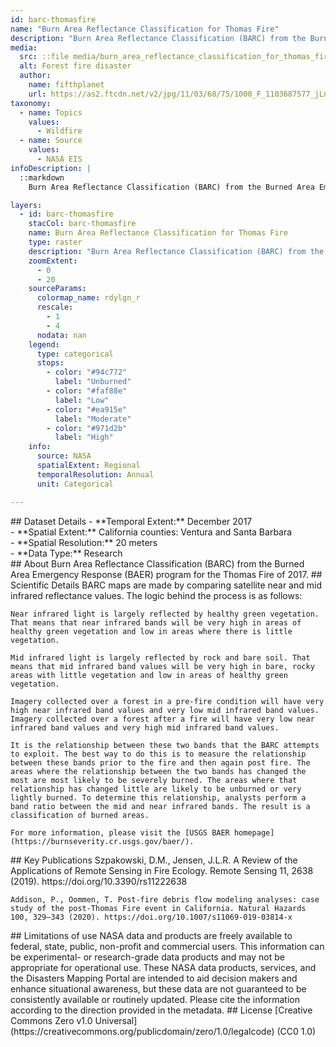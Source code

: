 ```yaml
---
id: barc-thomasfire
name: "Burn Area Reflectance Classification for Thomas Fire"
description: "Burn Area Reflectance Classification (BARC) from the Burned Area Emergency Response (BAER) program for the Thomas Fire of 2017"
media:
  src: ::file media/burn_area_reflectance_classification_for_thomas_fire.thumbnail.jpg
  alt: Forest fire disaster
  author:
    name: fifthplanet
    url: https://as2.ftcdn.net/v2/jpg/11/03/68/75/1000_F_1103687577_jLnz4IcXOiPefoEwAfXU5cBfP4jLtDGA.jpg
taxonomy:
  - name: Topics
    values:
      - Wildfire
  - name: Source
    values:
      - NASA EIS
infoDescription: |
  ::markdown
    Burn Area Reflectance Classification (BARC) from the Burned Area Emergency Response (BAER) program for the Thomas Fire of 2017.

layers:
  - id: barc-thomasfire
    stacCol: barc-thomasfire
    name: Burn Area Reflectance Classification for Thomas Fire
    type: raster
    description: "Burn Area Reflectance Classification (BARC) from the Burned Area Emergency Response (BAER) program for the Thomas Fire of 2017"
    zoomExtent:
      - 0
      - 20
    sourceParams:
      colormap_name: rdylgn_r
      rescale:
        - 1
        - 4
      nodata: nan
    legend:
      type: categorical
      stops:
        - color: "#94c772"
          label: "Unburned"
        - color: "#faf88e"
          label: "Low"
        - color: "#ea915e"
          label: "Moderate"
        - color: "#971d2b"
          label: "High"
    info:
      source: NASA
      spatialExtent: Regional
      temporalResolution: Annual
      unit: Categorical

---
```


<Block>
  <Prose>   
    ## Dataset Details
    - **Temporal Extent:** December 2017<br />
    - **Spatial Extent:** California counties: Ventura and Santa Barbara <br />
    - **Spatial Resolution:** 20 meters<br />
    - **Data Type:** Research<br />
  </Prose>
</Block>


<Block>
  <Prose>
    ## About
    Burn Area Reflectance Classification (BARC) from the Burned Area Emergency Response (BAER) program for the Thomas Fire of 2017.
  </Prose>
</Block>


<Block>
  <Prose>
    ## Scientific Details
    BARC maps are made by comparing satellite near and mid infrared reflectance values. The logic behind the process is as follows:

    Near infrared light is largely reflected by healthy green vegetation. That means that near infrared bands will be very high in areas of healthy green vegetation and low in areas where there is little vegetation.

    Mid infrared light is largely reflected by rock and bare soil. That means that mid infrared band values will be very high in bare, rocky areas with little vegetation and low in areas of healthy green vegetation.

    Imagery collected over a forest in a pre-fire condition will have very high near infrared band values and very low mid infrared band values. Imagery collected over a forest after a fire will have very low near infrared band values and very high mid infrared band values.

    It is the relationship between these two bands that the BARC attempts to exploit. The best way to do this is to measure the relationship between these bands prior to the fire and then again post fire. The areas where the relationship between the two bands has changed the most are most likely to be severely burned. The areas where that relationship has changed little are likely to be unburned or very lightly burned. To determine this relationship, analysts perform a band ratio between the mid and near infrared bands. The result is a classification of burned areas.

    For more information, please visit the [USGS BAER homepage](https://burnseverity.cr.usgs.gov/baer/).
  </Prose>
</Block>


<Block>
  <Prose>
    ## Key Publications
    Szpakowski, D.M., Jensen, J.L.R. A Review of the Applications of Remote Sensing in Fire Ecology. Remote Sensing 11, 2638 (2019). https://doi.org/10.3390/rs11222638

    Addison, P., Oommen, T. Post-fire debris flow modeling analyses: case study of the post-Thomas Fire event in California. Natural Hazards 100, 329–343 (2020). https://doi.org/10.1007/s11069-019-03814-x
  </Prose>
</Block>


<Block>
  <Prose>
    ## Limitations of use
    NASA data and products are freely available to federal, state, public, non-profit and commercial users. This information can be experimental- or research-grade data products and may not be appropriate for operational use. These NASA data products, services, and the Disasters Mapping Portal are intended to aid decision makers and enhance situational awareness, but these data are not guaranteed to be consistently available or routinely updated. Please cite the information according to the direction provided in the metadata.
  </Prose>
</Block>


<Block>
  <Prose>
    ## License
    [Creative Commons Zero v1.0 Universal](https://creativecommons.org/publicdomain/zero/1.0/legalcode) (CC0 1.0)
  </Prose>
</Block>
